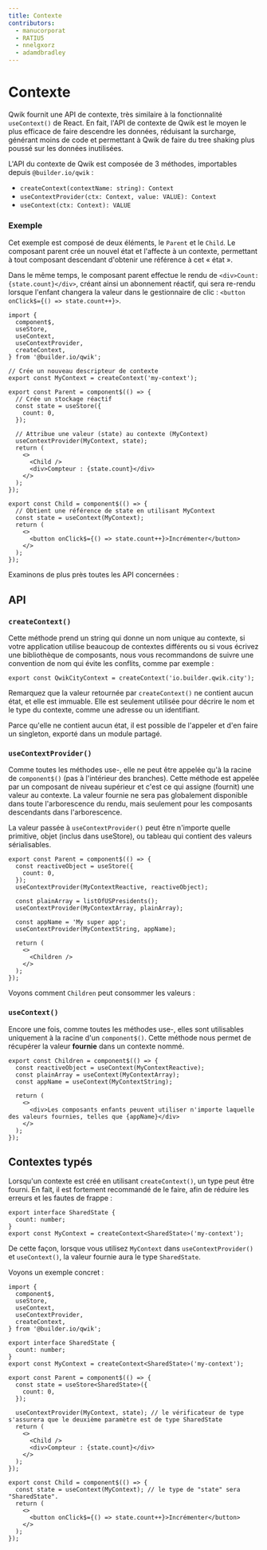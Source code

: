 ```yaml
---
title: Contexte
contributors:
  - manucorporat
  - RATIU5
  - nnelgxorz
  - adamdbradley
---
```


# Contexte

Qwik fournit une API de contexte, très similaire à la fonctionnalité `useContext()` de React. En fait, l'API de contexte de Qwik est le moyen le plus efficace de faire descendre les données, réduisant la surcharge, générant moins de code et permettant à Qwik de faire du tree shaking plus poussé sur les données inutilisées.

L'API du contexte de Qwik est composée de 3 méthodes, importables depuis `@builder.io/qwik` :

- `createContext(contextName: string): Context`
- `useContextProvider(ctx: Context, value: VALUE): Context`
- `useContext(ctx: Context): VALUE`

### Exemple

Cet exemple est composé de deux éléments, le `Parent` et le `Child`. Le composant parent crée un nouvel état et l'affecte à un contexte, permettant à tout composant descendant d'obtenir une référence à cet « état ».

Dans le même temps, le composant parent effectue le rendu de `<div>Count: {state.count}</div>`, créant ainsi un abonnement réactif, qui sera re-rendu lorsque l'enfant changera la valeur dans le gestionnaire de clic : `<button onClick$={() => state.count++}>`.

```tsx
import {
  component$,
  useStore,
  useContext,
  useContextProvider,
  createContext,
} from '@builder.io/qwik';

// Crée un nouveau descripteur de contexte
export const MyContext = createContext('my-context');

export const Parent = component$(() => {
  // Crée un stockage réactif
  const state = useStore({
    count: 0,
  });

  // Attribue une valeur (state) au contexte (MyContext)
  useContextProvider(MyContext, state);
  return (
    <>
      <Child />
      <div>Compteur : {state.count}</div>
    </>
  );
});

export const Child = component$(() => {
  // Obtient une référence de state en utilisant MyContext
  const state = useContext(MyContext);
  return (
    <>
      <button onClick$={() => state.count++}>Incrémenter</button>
    </>
  );
});
```

Examinons de plus près toutes les API concernées :

## API

### `createContext()`

Cette méthode prend un string qui donne un nom unique au contexte, si votre application utilise beaucoup de contextes différents ou si vous écrivez une bibliothèque de composants, nous vous recommandons de suivre une convention de nom qui évite les conflits, comme par exemple :

```tsx
export const QwikCityContext = createContext('io.builder.qwik.city');
```

Remarquez que la valeur retournée par `createContext()` ne contient aucun état, et elle est immuable. Elle est seulement utilisée pour décrire le nom et le type du contexte, comme une adresse ou un identifiant.

Parce qu'elle ne contient aucun état, il est possible de l'appeler et d'en faire un singleton, exporté dans un module partagé.

### `useContextProvider()`

Comme toutes les méthodes use-, elle ne peut être appelée qu'à la racine de `component$()` (pas à l'intérieur des branches). Cette méthode est appelée par un composant de niveau supérieur et c'est ce qui assigne (fournit) une valeur au contexte. La valeur fournie ne sera pas globalement disponible dans toute l'arborescence du rendu, mais seulement pour les composants descendants dans l'arborescence.

La valeur passée à `useContextProvider()` peut être n'importe quelle primitive, objet (inclus dans useStore), ou tableau qui contient des valeurs sérialisables.

```tsx
export const Parent = component$(() => {
  const reactiveObject = useStore({
    count: 0,
  });
  useContextProvider(MyContextReactive, reactiveObject);

  const plainArray = listOfUSPresidents();
  useContextProvider(MyContextArray, plainArray);

  const appName = 'My super app';
  useContextProvider(MyContextString, appName);

  return (
    <>
      <Children />
    </>
  );
});
```

Voyons comment `Children` peut consommer les valeurs :

### `useContext()`

Encore une fois, comme toutes les méthodes use-, elles sont utilisables uniquement à la racine d'un `component$()`. Cette méthode nous permet de récupérer la valeur **fournie** dans un contexte nommé.

```tsx
export const Children = component$(() => {
  const reactiveObject = useContext(MyContextReactive);
  const plainArray = useContext(MyContextArray);
  const appName = useContext(MyContextString);

  return (
    <>
      <div>Les composants enfants peuvent utiliser n'importe laquelle des valeurs fournies, telles que {appName}</div>
    </>
  );
});
```

## Contextes typés

Lorsqu'un contexte est créé en utilisant `createContext()`, un type peut être fourni. En fait, il est fortement recommandé de le faire, afin de réduire les erreurs et les fautes de frappe :

```tsx
export interface SharedState {
  count: number;
}
export const MyContext = createContext<SharedState>('my-context');
```

De cette façon, lorsque vous utilisez `MyContext` dans `useContextProvider()` et `useContext()`, la valeur fournie aura le type `SharedState`.

Voyons un exemple concret :

```tsx
import {
  component$,
  useStore,
  useContext,
  useContextProvider,
  createContext,
} from '@builder.io/qwik';

export interface SharedState {
  count: number;
}
export const MyContext = createContext<SharedState>('my-context');

export const Parent = component$(() => {
  const state = useStore<SharedState>({
    count: 0,
  });

  useContextProvider(MyContext, state); // le vérificateur de type s'assurera que le deuxième paramètre est de type SharedState
  return (
    <>
      <Child />
      <div>Compteur : {state.count}</div>
    </>
  );
});

export const Child = component$(() => {
  const state = useContext(MyContext); // le type de "state" sera "SharedState".
  return (
    <>
      <button onClick$={() => state.count++}>Incrémenter</button>
    </>
  );
});
```
